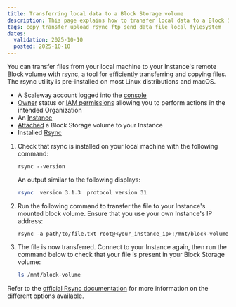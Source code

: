 ```yaml
---
title: Transferring local data to a Block Storage volume
description: This page explains how to transfer local data to a Block Storage volume mounted to a Scaleway Instance.
tags: copy transfer upload rsync ftp send data file local fylesystem
dates:
  validation: 2025-10-10
  posted: 2025-10-10
---
```


You can transfer files from your local machine to your Instance's remote Block volume with [rsync](https://en.wikipedia.org/wiki/Rsync), a tool for efficiently transferring and copying files. The rsync utility is pre-installed on most Linux distributions and macOS.

<Requirements />

- A Scaleway account logged into the [console](https://console.scaleway.com)
- [Owner](/iam/concepts/#owner) status or [IAM permissions](/iam/concepts/#permission) allowing you to perform actions in the intended Organization
- An [Instance](/instances/concepts/#instance)
- [Attached](/block-storage/how-to/attach-a-volume/) a Block Storage volume to your Instance
- Installed [Rsync](https://rsync.samba.org/)

1. Check that rsync is installed on your local machine with the following command:
    ```
    rsync --version
    ```

    An output similar to the following displays:

    ```sh no-copy
    rsync  version 3.1.3  protocol version 31
    ```

2. Run the following command to transfer the file to your Instance's mounted block volume. Ensure that you use your own Instance's IP address:

    ```
    rsync -a path/to/file.txt root@<your_instance_ip>:/mnt/block-volume
    ```

3. The file is now transferred. Connect to your Instance again, then run the command below to check that your file is present in your Block Storage volume:

    ```bash
    ls /mnt/block-volume
    ```

Refer to the [official Rsync documentation](https://download.samba.org/pub/rsync/rsync.1#OPTION_SUMMARY) for more information on the different options available.